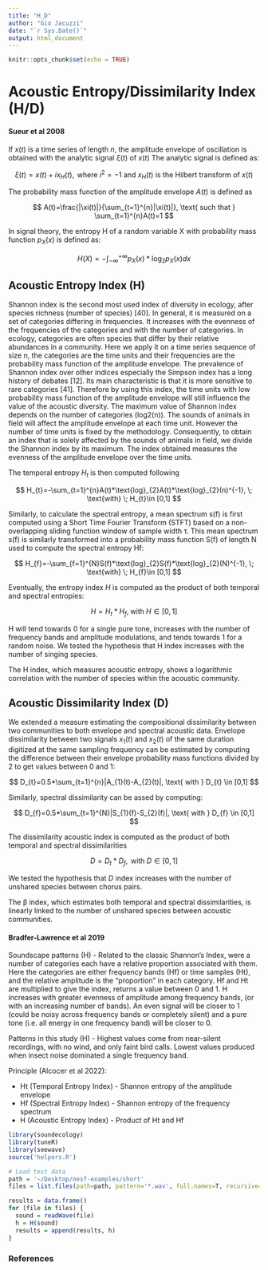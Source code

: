 ```yaml
---
title: "H_D"
author: "Gio Jacuzzi"
date: "`r Sys.Date()`"
output: html_document
---
```


```r
knitr::opts_chunk$set(echo = TRUE)
```

# Acoustic Entropy/**Dissimilarity Index** (H/D)

#### Sueur et al 2008

If $x(t)$ is a time series of length $n$, the amplitude envelope of oscillation is obtained with the analytic signal $\xi(t)$ of $x(t)$ The analytic signal is defined as:

$$
\xi(t)=x(t)+ix_{H}(t), \text{ where } i^{2}=-1 \text{ and } x_{H}(t) \text{ is the Hilbert transform of } x(t)
$$

The probability mass function of the amplitude envelope $A(t)$ is defined as

$$
A(t)=\frac{|\xi(t)|}{\sum_{t=1}^{n}|\xi(t)|}, \text{ such that } \sum_{t=1}^{n}A(t)=1
$$

In signal theory, the entropy H of a random variable X with probability mass function $p_{X}(x)$ is defined as:

$$
H(X)=-\int_{-\infty}^{+\infty} p_{X}(x)*\text{log}_{2}p_{X}(x)dx
$$

## Acoustic Entropy Index (H)

Shannon index is the second most used index of diversity in ecology, after species richness (number of species) [40]. In general, it is measured on a set of categories differing in frequencies. It increases with the evenness of the frequencies of the categories and with the number of categories. In ecology, categories are often species that differ by their relative abundances in a community. Here we apply it on a time series sequence of size n, the categories are the time units and their frequencies are the probability mass function of the amplitude envelope. The prevalence of Shannon index over other indices especially the Simpson index has a long history of debates [12]. Its main characteristic is that it is more sensitive to rare categories [41]. Therefore by using this index, the time units with low probability mass function of the amplitude envelope will still influence the value of the acoustic diversity. The maximum value of Shannon index depends on the number of categories (log2(n)). The sounds of animals in field will affect the amplitude envelope at each time unit. However the number of time units is fixed by the methodology. Consequently, to obtain an index that is solely affected by the sounds of animals in field, we divide the Shannon index by its maximum. The index obtained measures the evenness of the amplitude envelope over the time units.

The temporal entropy *H~t~* is then computed following

$$
H_{t}=-\sum_{t=1}^{n}A(t)*\text{log}_{2}A(t)*\text{log}_{2}(n)^{-1}, \; \text{with} \; H_{t}\in [0,1]
$$

Similarly, to calculate the spectral entropy, a mean spectrum s(f) is first computed using a Short Time Fourier Transform (STFT) based on a non-overlapping sliding function window of sample width τ. This mean spectrum s(f) is similarly transformed into a probability mass function S(f) of length N used to compute the spectral entropy Hf:

$$
H_{f}=-\sum_{f=1}^{N}S(f)*\text{log}_{2}S(f)*\text{log}_{2}(N)^{-1}, \; \text{with} \; H_{f}\in [0,1]
$$

Eventually, the entropy index *H* is computed as the product of both temporal and spectral entropies:

$$
H=H_{t}*H_{f}, \; \text{with} \; H\in[0,1]
$$

H will tend towards 0 for a single pure tone, increases with the number of frequency bands and amplitude modulations, and tends towards 1 for a random noise. We tested the hypothesis that H index increases with the number of singing species.

The H index, which measures acoustic entropy, shows a logarithmic correlation with the number of species within the acoustic community.

## Acoustic Dissimilarity Index (D)

We extended a measure estimating the compositional dissimilarity between two communities to both envelope and spectral acoustic data. Envelope dissimilarity between two signals $x_{1}(t)$ and $x_{2}(t)$ of the same duration digitized at the same sampling frequency can be estimated by computing the difference between their envelope probability mass functions divided by 2 to get values between 0 and 1:

$$
D_{t}=0.5*\sum_{t=1}^{n}|A_{1}(t)-A_{2}(t)|, \text{ with } D_{t} \in [0,1]
$$

Similarly, spectral dissimilarity can be assed by computing:

$$
D_{f}=0.5*\sum_{t=1}^{N}|S_{1}(f)-S_{2}(f)|, \text{ with } D_{f} \in [0,1]
$$

The dissimilarity acoustic index is computed as the product of both temporal and spectral dissimilarities

$$
D=D_{t}*D_{f}, \text{ with } D \in [0,1]
$$

We tested the hypothesis that *D* index increases with the number of unshared species between chorus pairs.

The β index, which estimates both temporal and spectral dissimilarities, is linearly linked to the number of unshared species between acoustic communities.

#### Bradfer-Lawrence et al 2019

Soundscape patterns (H) - Related to the classic Shannon's Index, were a number of categories each have a relative proportion associated with them. Here the categories are either frequency bands (Hf) or time samples (Ht), and the relative amplitude is the "proportion" in each category. Hf and Ht are multiplied to give the index, returns a value between 0 and 1. H increases with greater evenness of amplitude among frequency bands, (or with an increasing number of bands). An even signal will be closer to 1 (could be noisy across frequency bands or completely silent) and a pure tone (i.e. all energy in one frequency band) will be closer to 0.

Patterns in this study (H) - Highest values come from near-silent recordings, with no wind, and only faint bird calls. Lowest values produced when insect noise dominated a single frequency band.

Principle (Alcocer et al 2022):

-   Ht (Temporal Entropy Index) - Shannon entropy of the amplitude envelope
-   Hf (Spectral Entropy Index) - Shannon entropy of the frequency spectrum
-   H (Acoustic Entropy Index) - Product of Ht and Hf

```r
library(soundecology)
library(tuneR)
library(seewave)
source('helpers.R')

# Load test data
path = '~/Desktop/oesf-examples/short'
files = list.files(path=path, pattern='*.wav', full.names=T, recursive=T)

results = data.frame()
for (file in files) {
  sound = readWave(file)
  h = H(sound)
  results = append(results, h)
}
```

### References
